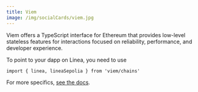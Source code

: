 ```yaml
---
title: Viem
image: /img/socialCards/viem.jpg
---
```


Viem offers a TypeScript interface for Ethereum that provides low-level stateless features for interactions focused on reliability, performance, and developer experience.

To point to your dapp on Linea, you need to use 

```
import { linea, lineaSepolia } from 'viem/chains'
``` 
For more specifics, [see the docs](https://viem.sh/docs/chains/introduction). 
